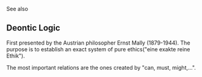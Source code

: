 See also

== Deontic Logic ==

First presented by the Austrian philosopher Ernst Mally (1879-1944). 
The purpose is to establish an exact system of pure ethics("eine exakte reine Ethik").

The most important relations are the ones created by "can, must, might,...".